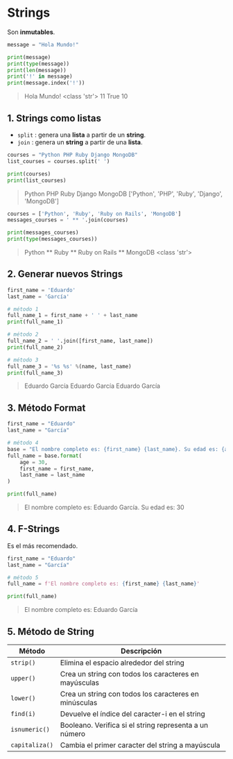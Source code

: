 # Strings
Son **inmutables**.

```python
message = "Hola Mundo!"

print(message)
print(type(message))
print(len(message))
print('!' in message)
print(message.index('!'))
```
> Hola Mundo!
> \<class 'str'\>
> 11
> True
> 10

## 1. Strings como listas

- `split` : genera una **lista** a partir de un **string**.
- `join` : genera un **string** a partir de una **lista**.

```python
courses = "Python PHP Ruby Django MongoDB"
list_courses = courses.split(' ')

print(courses)
print(list_courses)
```
> Python PHP Ruby Django MongoDB
> \['Python', 'PHP', 'Ruby', 'Django', 'MongoDB'\]


```python
courses = ['Python', 'Ruby', 'Ruby on Rails', 'MongoDB']
messages_courses = ' ** '.join(courses)

print(messages_courses)
print(type(messages_courses))
```
> Python ** Ruby ** Ruby on Rails ** MongoDB
> \<class 'str'\>

## 2. Generar nuevos Strings

```python
first_name = 'Eduardo'
last_name = 'García'

# método 1
full_name_1 = first_name + ' ' + last_name
print(full_name_1)

# método 2
full_name_2 = ' '.join([first_name, last_name])
print(full_name_2)

# método 3
full_name_3 = '%s %s' %(name, last_name)
print(full_name_3)
``` 
> Eduardo García
> Eduardo García
> Eduardo García

## 3. Método Format

```python
first_name = "Eduardo"
last_name = "García"

# método 4
base = "El nombre completo es: {first_name} {last_name}. Su edad es: {age}"
full_name = base.format(
    age = 30,
    first_name = first_name,
    last_name = last_name 
)

print(full_name)
```
> El nombre completo es: Eduardo García. Su edad es: 30

## 4. F-Strings
Es el más recomendado.

```python
first_name = "Eduardo"
last_name = "García"

# método 5
full_name = f'El nombre completo es: {first_name} {last_name}'

print(full_name)
```
> El nombre completo es: Eduardo García

## 5. Método de String

|Método|Descripción|
|---|---|
|`strip()`|Elimina el espacio alrededor del string|
|`upper()`|Crea un string con todos los caracteres en mayúsculas|
|`lower()`|Crea un string con todos los caracteres en minúsculas|
|`find(i)`|Devuelve el índice del caracter-i en el string|
|`isnumeric()`|Booleano. Verifica si el string representa a un número|
|`capitaliza()`|Cambia el primer caracter del string a mayúscula|
